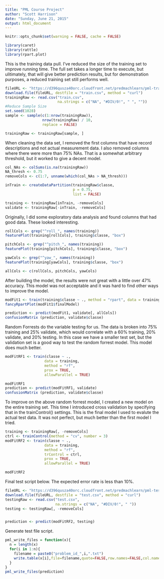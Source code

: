 ```yaml
---
title: "PML Course Project"
author: "Scott Harrison"
date: "Sunday, June 21, 2015"
output: html_document
---
```

```r
knitr::opts_chunk$set(warning = FALSE, cache = FALSE)
```

```r
library(caret)
library(rattle)
library(rpart.plot)
```

This is the training data pull.  I've reduced the size of the training set to improve running time.  The full set takes a longer time to execute, but ulitimately, that will give better prediction results, but for demonstration purposes, a reduced training set still performs well.
```r
fileURL <- "https://d396qusza40orc.cloudfront.net/predmachlearn/pml-training.csv"
download.file(fileURL, destfile = "train.csv", method = "curl")
trainingRaw <- read.csv("train.csv", 
                        na.strings = c("NA", "#DIV/0!", " ", ""))
#Reduce Sample Size
set.seed(1028)
sample <- sample(c(1:nrow(trainingRaw)),
                 nrow(trainingRaw) / 10,
                 replace = FALSE)

trainingRaw <- trainingRaw[sample, ]
```

When cleaning the data set, I removed the first columns that have record descriptions and not actual measurement data.  I also removed columns where there were more than 75% NAs.  That is a somewhat arbitrary threshold, but it worked to give a decent model.
```r
col_NAs <- colSums(is.na(trainingRaw))
NA_thresh <- 0.75
removeCols <- c(1:7, unname(which(col_NAs > NA_thresh)))

inTrain <- createDataPartition(trainingRaw$classe, 
                               p = 0.75, 
                               list = FALSE)

training <- trainingRaw[inTrain, -removeCols]
validate <- trainingRaw[-inTrain, -removeCols]
```


Originally, I did some exploratory data analysis and found columns that had good data.  These looked interesting.
```r
rollCols <- grep("^roll_", names(training))
featurePlot(training[rollCols], training$classe, "box")

pitchCols <- grep("^pitch_", names(training))
featurePlot(training[pitchCols], training$classe, "box")

yawCols <- grep("^yaw_", names(training))
featurePlot(training[yawCols], training$classe, "box")

allCols <- c(rollCols, pitchCols, yawCols)
```

After building the model, the results were not great with a little over 47% accuracy.  This model was not acceptable and it was hard to find other ways to improve the model.
```r
modFit1 <- train(training$classe ~ ., method = "rpart", data = training[, allCols])
fancyRpartPlot(modFit1$finalModel)

prediction <- predict(modFit1, validate[, allCols])
confusionMatrix (prediction, validate$classe)
```

Random Forrests do the variable testing for us.  The data is broken into 75% training and 25% validate, which would correlate with a 60% training, 20% validate, and 20% testing.  In this case we have a smaller test set, but the validation set is a good way to test the random forrest model.  This model does much better.
```r
modFitRF1 <- train(classe ~ ., 
                  data = training, 
                  method = "rf", 
                  prox = TRUE,
                  allowParallel = TRUE)

modFitRF1
prediction <- predict(modFitRF1, validate)
confusionMatrix (prediction, validate$classe)
```

To improve on the above random forrest model, I created a new model on the entire training set.  This time I introduced cross validation by specifying that in the trainControl() settings.  This is the final model I used to evalute the actual test data.  It was not perfect, but much better than the first model I tried.
```r
training <- trainingRaw[, -removeCols]
ctrl <- trainControl(method = "cv", number = 3)
modFitRF2 <- train(classe ~ ., 
                  data = training, 
                  method = "rf", 
                  trControl = ctrl,
                  prox = TRUE,
                  allowParallel = TRUE)

modFitRF2
```

Final test script below.  The expected error rate is less than 10%.
```r
fileURL <- "https://d396qusza40orc.cloudfront.net/predmachlearn/pml-testing.csv"
download.file(fileURL, destfile = "test.csv", method = "curl")
testingRaw <- read.csv("test.csv", 
                       na.strings = c("NA", "#DIV/0!", " "))
testing <- testingRaw[, -removeCols]


prediction <- predict(modFitRF2, testing)

```

Generate test file script.
```r
pml_write_files = function(x){
  n = length(x)
  for(i in 1:n){
    filename = paste0("problem_id_",i,".txt")
    write.table(x[i],file=filename,quote=FALSE,row.names=FALSE,col.names=FALSE)
  }
}
pml_write_files(prediction)
```